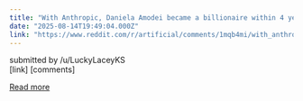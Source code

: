 ```yaml
---
title: "With Anthropic, Daniela Amodei became a billionaire within 4 years, the 2nd fastest out of the richest self-made women in America."
date: "2025-08-14T19:49:04.000Z"
link: "https://www.reddit.com/r/artificial/comments/1mqb4mi/with_anthropic_daniela_amodei_became_a/"
---
```


submitted by    /u/LuckyLaceyKS  
 [link]   [comments]

[Read more](https://www.reddit.com/r/artificial/comments/1mqb4mi/with_anthropic_daniela_amodei_became_a/)
